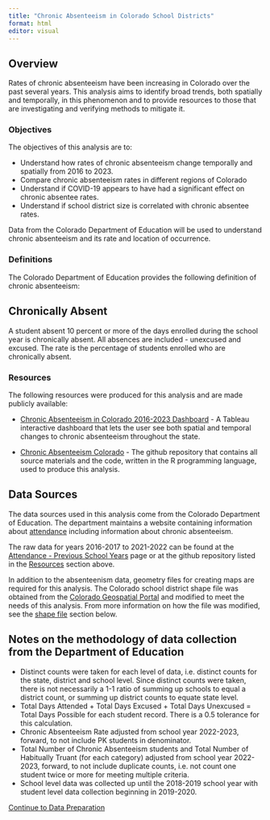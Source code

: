 ---
title: "Chronic Absenteeism in Colorado School Districts"
format: html
editor: visual
---

## Overview

Rates of chronic absenteeism have been increasing in Colorado over the past several years. This analysis aims to identify broad trends, both spatially and temporally, in this phenomenon and to provide resources to those that are investigating and verifying methods to mitigate it.

### Objectives

The objectives of this analysis are to:

-   Understand how rates of chronic absenteeism change temporally and spatially from 2016 to 2023.
-   Compare chronic absenteeism rates in different regions of Colorado
-   Understand if COVID-19 appears to have had a significant effect on chronic absentee rates.
-   Understand if school district size is correlated with chronic absentee rates.

Data from the Colorado Department of Education will be used to understand chronic absenteeism and its rate and location of occurrence.

### Definitions

The Colorado Department of Education provides the following definition of chronic absenteeism:

::: callout-warning
## Chronically Absent

A student absent 10 percent or more of the days enrolled during the school year is chronically absent. All absences are included - unexcused and excused. The rate is the percentage of students enrolled who are chronically absent.
:::

### Resources {#resources}

The following resources were produced for this analysis and are made publicly available:

-   [Chronic Absenteeism in Colorado 2016-2023 Dashboard](https://public.tableau.com/app/profile/tripp.bishop/viz/ColoradoSchoolDistrictChronicAbsenteeism/Dashboard1) - A Tableau interactive dashboard that lets the user see both spatial and temporal changes to chronic absenteeism throughout the state.

-   [Chronic Absenteeism Colorado](https://github.com/TrippBishopStats/Chronic-Absenteeism-Colorado) - The github repository that contains all source materials and the code, written in the R programming language, used to produce this analysis.

## Data Sources

The data sources used in this analysis come from the Colorado Department of Education. The department maintains a website containing information about [attendance](https://www.cde.state.co.us/cdereval/truancystatistics) including information about chronic absenteeism.

The raw data for years 2016-2017 to 2021-2022 can be found at the [Attendance - Previous School Years](https://www.cde.state.co.us/cdereval/attendancedatapreviousyears) page or at the github repository listed in the [Resources](#resources) section above.

In addition to the absenteenism data, geometry files for creating maps are required for this analysis. The Colorado school district shape file was obtained from the [Colorado Geospatial Portal](https://geodata.colorado.gov/datasets/COOIT::school-districts/about) and modified to meet the needs of this analysis. From more information on how the file was modified, see the [shape file](#the-shape-file) section below.

::: callout-note
## Notes on the methodology of data collection from the Department of Education

-   Distinct counts were taken for each level of data, i.e. distinct counts for the state, district and school level. Since distinct counts were taken, there is not necessarily a 1-1 ratio of summing up schools to equal a district count, or summing up district counts to equate state level.
-   Total Days Attended + Total Days Excused + Total Days Unexcused = Total Days Possible for each student record. There is a 0.5 tolerance for this calculation.
-   Chronic Absenteeism Rate adjusted from school year 2022-2023, forward, to not include PK students in denominator.
-   Total Number of Chronic Absenteeism students and Total Number of Habitually Truant (for each category) adjusted from school year 2022-2023, forward, to not include duplicate counts, i.e. not count one student twice or more for meeting multiple criteria.
-   School level data was collected up until the 2018-2019 school year with student level data collection beginning in 2019-2020.
:::

<section class="button-container">
  <a href="data-prep.html" role="button" class="btn btn-primary">Continue to Data Preparation</a>
</section>